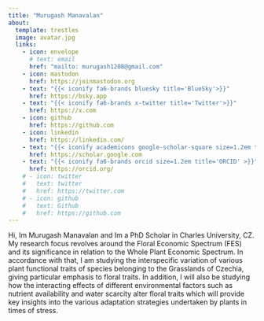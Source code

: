 ```yaml
---
title: "Murugash Manavalan"
about:
  template: trestles
  image: avatar.jpg
  links:
    - icon: envelope
      # text: email
      href: "mailto: murugash1208@gmail.com"
    - icon: mastodon
      href: https://joinmastodon.org
    - text: "{{< iconify fa6-brands bluesky title='BlueSky'>}}"
      href: https://bsky.app
    - text: "{{< iconify fa6-brands x-twitter title='Twitter'>}}"
      href: https://x.com
    - icon: github
      href: https://github.com
    - icon: linkedin
      href: https://linkedin.com/
    - text: "{{< iconify academicons google-scholar-square size=1.2em title='Scholar'>}}"
      href: https://scholar.google.com
    - text: "{{< iconify fa6-brands orcid size=1.2em title='ORCID' >}}"
      href: https://orcid.org/
    # - icon: twitter
    #   text: twitter
    #   href: https://twitter.com
    # - icon: github
    #   text: Github
    #   href: https://github.com
---
```


Hi, Im Murugash Manavalan and Im a PhD Scholar in Charles University, CZ. My research focus revolves around the Floral Economic Spectrum (FES) and its significance in relation to the Whole Plant Economic Spectrum. In accordance with that, I am studying the interspecific variation of various plant functional traits of species belonging to the Grasslands of Czechia, giving particular emphasis to floral traits. In addition, I will also be studying how the interacting effects of different environmental factors such as nutrient availability and water scarcity alter floral traits which will provide key insights into the various adaptation strategies undertaken by plants in times of stress.

